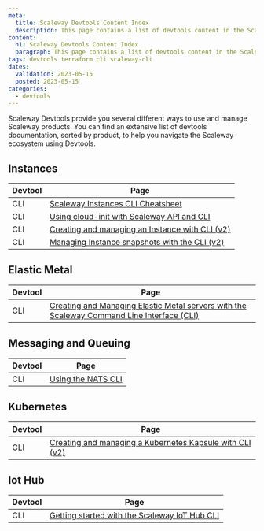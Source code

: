 ```yaml
---
meta:
  title: Scaleway Devtools Content Index
  description: This page contains a list of devtools content in the Scaleway Documentation website.
content:
  h1: Scaleway Devtools Content Index
  paragraph: This page contains a list of devtools content in the Scaleway Documentation website.
tags: devtools terraform cli scaleway-cli
dates:
  validation: 2023-05-15
  posted: 2023-05-15
categories:
  - devtools
---
```


Scaleway Devtools provide you several different ways to use and manage Scaleway products. You can find an extensive list of devtools documentation, sorted by product, to help you navigate the Scaleway ecosystem using Devtools.

## Instances

| Devtool | Page |
| ------------ | ------------------- |
| CLI    | [Scaleway Instances CLI Cheatsheet](/compute/instances/api-cli/cli-cheatsheet/) |
| CLI    | [Using cloud-init with Scaleway API and CLI](/compute/instances/api-cli/using-cloud-init/) |
| CLI    | [Creating and managing an Instance with CLI (v2)](/compute/instances/api-cli/creating-managing-instances-with-cliv2/) |
| CLI    | [Managing Instance snapshots with the CLI (v2)](/compute/instances/api-cli/managing-instance-snapshot-via-cli/) |

## Elastic Metal

| Devtool | Page |
| ------------ | ------------------- |
| CLI    | [Creating and Managing Elastic Metal servers with the Scaleway Command Line Interface (CLI)](compute/elastic-metal/api-cli/elastic-metal-with-cli/) |

## Messaging and Queuing
| Devtool | Page |
| ------------ | ------------------- |
| CLI    | [Using the NATS CLI](/serverless/messaging/api-cli/nats-cli/) |

## Kubernetes

| Devtool | Page |
| ------------ | ------------------- |
| CLI    | [Creating and managing a Kubernetes Kapsule with CLI (v2)](/containers/kubernetes/api-cli/creating-managing-kubernetes-lifecycle-cliv2/) |

## Iot Hub

| Devtool | Page |
| ------------ | ------------------- |
| CLI    | [Getting started with the Scaleway IoT Hub CLI](/managed-services/iot-hub/api-cli/getting-started-with-iot-hub-cli/) |

